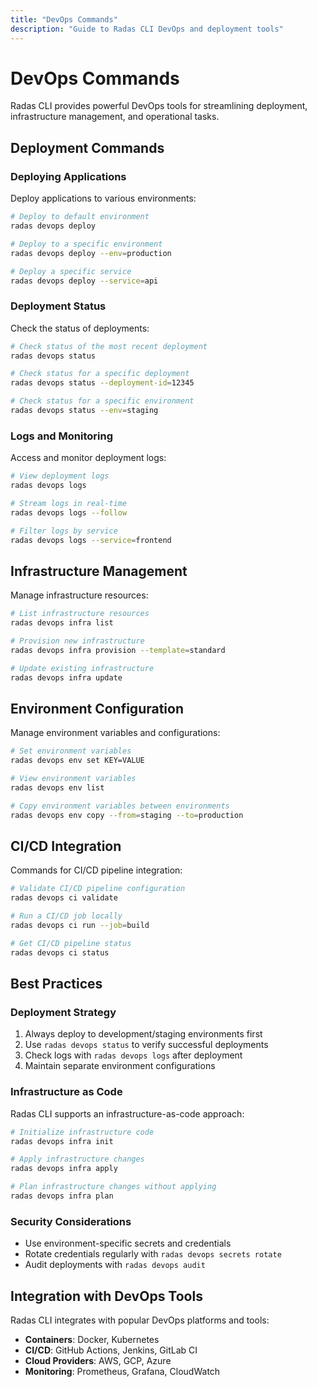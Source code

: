 ```yaml
---
title: "DevOps Commands"
description: "Guide to Radas CLI DevOps and deployment tools"
---
```


# DevOps Commands

Radas CLI provides powerful DevOps tools for streamlining deployment, infrastructure management, and operational tasks.

## Deployment Commands

### Deploying Applications

Deploy applications to various environments:

```bash
# Deploy to default environment
radas devops deploy

# Deploy to a specific environment
radas devops deploy --env=production

# Deploy a specific service
radas devops deploy --service=api
```

### Deployment Status

Check the status of deployments:

```bash
# Check status of the most recent deployment
radas devops status

# Check status for a specific deployment
radas devops status --deployment-id=12345

# Check status for a specific environment
radas devops status --env=staging
```

### Logs and Monitoring

Access and monitor deployment logs:

```bash
# View deployment logs
radas devops logs

# Stream logs in real-time
radas devops logs --follow

# Filter logs by service
radas devops logs --service=frontend
```

## Infrastructure Management

Manage infrastructure resources:

```bash
# List infrastructure resources
radas devops infra list

# Provision new infrastructure
radas devops infra provision --template=standard

# Update existing infrastructure
radas devops infra update
```

## Environment Configuration

Manage environment variables and configurations:

```bash
# Set environment variables
radas devops env set KEY=VALUE

# View environment variables
radas devops env list

# Copy environment variables between environments
radas devops env copy --from=staging --to=production
```

## CI/CD Integration

Commands for CI/CD pipeline integration:

```bash
# Validate CI/CD pipeline configuration
radas devops ci validate

# Run a CI/CD job locally
radas devops ci run --job=build

# Get CI/CD pipeline status
radas devops ci status
```

## Best Practices

### Deployment Strategy

1. Always deploy to development/staging environments first
2. Use `radas devops status` to verify successful deployments
3. Check logs with `radas devops logs` after deployment
4. Maintain separate environment configurations

### Infrastructure as Code

Radas CLI supports an infrastructure-as-code approach:

```bash
# Initialize infrastructure code
radas devops infra init

# Apply infrastructure changes
radas devops infra apply

# Plan infrastructure changes without applying
radas devops infra plan
```

### Security Considerations

- Use environment-specific secrets and credentials
- Rotate credentials regularly with `radas devops secrets rotate`
- Audit deployments with `radas devops audit`

## Integration with DevOps Tools

Radas CLI integrates with popular DevOps platforms and tools:

- **Containers**: Docker, Kubernetes
- **CI/CD**: GitHub Actions, Jenkins, GitLab CI
- **Cloud Providers**: AWS, GCP, Azure
- **Monitoring**: Prometheus, Grafana, CloudWatch
